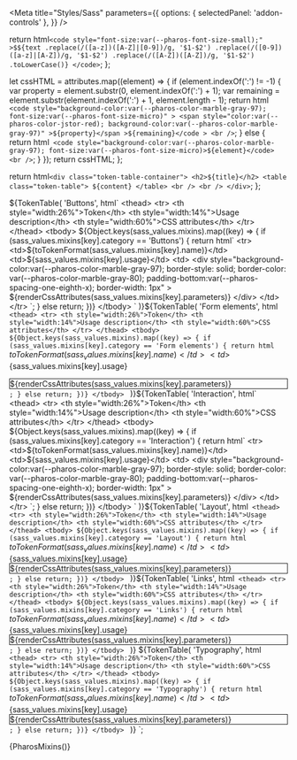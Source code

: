 

<Meta
  title="Styles/Sass"
  parameters={{
    options: { selectedPanel: 'addon-controls' },
  }}
/>

  return html`<code style="font-size:var(--pharos-font-size-small);"
    >$${text
      .replace(/([a-z])([A-Z]|[0-9])/g, '$1-$2')
      .replace(/([0-9])([a-z]|[A-Z])/g, '$1-$2')
      .replace(/([A-Z])([A-Z])/g, '$1-$2')
      .toLowerCase()}
  </code>`;
};

  let cssHTML = attributes.map((element) => {
    if (element.indexOf(':') != -1) {
      var property = element.substr(0, element.indexOf(':') + 1);
      var remaining = element.substr(element.indexOf(':') + 1, element.length - 1);
      return html` <code
          style="background-color:var(--pharos-color-marble-gray-97); font-size:var(--pharos-font-size-micro)"
        >
          <span
            style="color:var(--pharos-color-jstor-red); background-color:var(--pharos-color-marble-gray-97)"
            >${property}</span
          >${remaining}</code
        >
        <br />`;
    } else {
      return html` <code style="background-color:var(--pharos-color-marble-gray-97); font-size:var(--pharos-font-size-micro)>${element}</code>
        <br />`;
    }
  });
  return cssHTML;
};

  return html`
    <div class="token-table-container">
      <h2>${title}</h2>
      <table class="token-table">
        ${content}
      </table>
      <br />
      <br />
    </div>
  `;
};

  ${TokenTable(
    'Buttons',
    html`
      <thead>
        <tr>
          <th style="width:26%">Token</th>
          <th style="width:14%">Usage description</th>
          <th style="width:60%">CSS attributes</th>
        </tr>
      </thead>
      <tbody>
        ${Object.keys(sass_values.mixins).map((key) => {
          if (sass_values.mixins[key].category == 'Buttons') {
            return html`
              <tr>
                <td>${toTokenFormat(sass_values.mixins[key].name)}</td>
                <td>${sass_values.mixins[key].usage}</td>
                <td>
                  <div
                    style="background-color:var(--pharos-color-marble-gray-97); border-style: solid; border-color: var(--pharos-color-marble-gray-80); padding-bottom:var(--pharos-spacing-one-eighth-x); border-width: 1px"
                  >
                    ${renderCssAttributes(sass_values.mixins[key].parameters)}
                  </div>
                </td>
              </tr>
            `;
          } else return;
        })}
      </tbody>
    `
  )}${TokenTable(
    'Form elements',
    html`
      <thead>
        <tr>
          <th style="width:26%">Token</th>
          <th style="width:14%">Usage description</th>
          <th style="width:60%">CSS attributes</th>
        </tr>
      </thead>
      <tbody>
        ${Object.keys(sass_values.mixins).map((key) => {
          if (sass_values.mixins[key].category == 'Form elements') {
            return html`
              <tr>
                <td>${toTokenFormat(sass_values.mixins[key].name)}</td>
                <td>${sass_values.mixins[key].usage}</td>
                <td>
                  <div
                    style="background-color:var(--pharos-color-marble-gray-97); border-style: solid; border-color: var(--pharos-color-marble-gray-80); padding-bottom:var(--pharos-spacing-one-eighth-x); border-width: 1px"
                  >
                    ${renderCssAttributes(sass_values.mixins[key].parameters)}
                  </div>
                </td>
              </tr>
            `;
          } else return;
        })}
      </tbody>
    `
  )}${TokenTable(
    'Interaction',
    html`
      <thead>
        <tr>
          <th style="width:26%">Token</th>
          <th style="width:14%">Usage description</th>
          <th style="width:60%">CSS attributes</th>
        </tr>
      </thead>
      <tbody>
        ${Object.keys(sass_values.mixins).map((key) => {
          if (sass_values.mixins[key].category == 'Interaction') {
            return html`
              <tr>
                <td>${toTokenFormat(sass_values.mixins[key].name)}</td>
                <td>${sass_values.mixins[key].usage}</td>
                <td>
                  <div
                    style="background-color:var(--pharos-color-marble-gray-97); border-style: solid; border-color: var(--pharos-color-marble-gray-80); padding-bottom:var(--pharos-spacing-one-eighth-x); border-width: 1px"
                  >
                    ${renderCssAttributes(sass_values.mixins[key].parameters)}
                  </div>
                </td>
              </tr>
            `;
          } else return;
        })}
      </tbody>
    `
  )}${TokenTable(
    'Layout',
    html`
      <thead>
        <tr>
          <th style="width:26%">Token</th>
          <th style="width:14%">Usage description</th>
          <th style="width:60%">CSS attributes</th>
        </tr>
      </thead>
      <tbody>
        ${Object.keys(sass_values.mixins).map((key) => {
          if (sass_values.mixins[key].category == 'Layout') {
            return html`
              <tr>
                <td>${toTokenFormat(sass_values.mixins[key].name)}</td>
                <td>${sass_values.mixins[key].usage}</td>
                <td>
                  <div
                    style="background-color:var(--pharos-color-marble-gray-97); border-style: solid; border-color: var(--pharos-color-marble-gray-80); padding-bottom:var(--pharos-spacing-one-eighth-x); border-width: 1px"
                  >
                    ${renderCssAttributes(sass_values.mixins[key].parameters)}
                  </div>
                </td>
              </tr>
            `;
          } else return;
        })}
      </tbody>
    `
  )}${TokenTable(
    'Links',
    html`
      <thead>
        <tr>
          <th style="width:26%">Token</th>
          <th style="width:14%">Usage description</th>
          <th style="width:60%">CSS attributes</th>
        </tr>
      </thead>
      <tbody>
        ${Object.keys(sass_values.mixins).map((key) => {
          if (sass_values.mixins[key].category == 'Links') {
            return html`
              <tr>
                <td>${toTokenFormat(sass_values.mixins[key].name)}</td>
                <td>${sass_values.mixins[key].usage}</td>
                <td>
                  <div
                    style="background-color:var(--pharos-color-marble-gray-97); border-style: solid; border-color: var(--pharos-color-marble-gray-80); padding-bottom:var(--pharos-spacing-one-eighth-x); border-width: 1px"
                  >
                    ${renderCssAttributes(sass_values.mixins[key].parameters)}
                  </div>
                </td>
              </tr>
            `;
          } else return;
        })}
      </tbody>
    `
  )} ${TokenTable(
    'Typography',
    html`
      <thead>
        <tr>
          <th style="width:26%">Token</th>
          <th style="width:14%">Usage description</th>
          <th style="width:60%">CSS attributes</th>
        </tr>
      </thead>
      <tbody>
        ${Object.keys(sass_values.mixins).map((key) => {
          if (sass_values.mixins[key].category == 'Typography') {
            return html`
              <tr>
                <td>${toTokenFormat(sass_values.mixins[key].name)}</td>
                <td>${sass_values.mixins[key].usage}</td>
                <td>
                  <div
                    style="background-color:var(--pharos-color-marble-gray-97); border-style: solid; border-color: var(--pharos-color-marble-gray-80); padding-bottom:var(--pharos-spacing-one-eighth-x); border-width: 1px"
                  >
                    ${renderCssAttributes(sass_values.mixins[key].parameters)}
                  </div>
                </td>
              </tr>
            `;
          } else return;
        })}
      </tbody>
    `
  )}
`;

<Canvas withToolbar>
  <Story name="Mixins">{PharosMixins()}</Story>
</Canvas>
